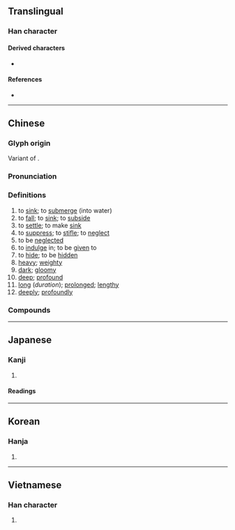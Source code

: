 {{also|沈|瀋}}
{{character info}}
==Translingual==

===Han character===
{{Han char|rn=85|rad=水|as=04|sn=7|four=37110|canj=EBHN,EBHU|ids=⿰氵冗(GJKV),⿰氵⿱冖儿(HT)}}

====Derived characters====
* {{l|mul|[[𩂸]], [[𫪌]]}}

====References====
* {{Han ref|kx=0610.070|dkj=17190|dj=1003.010|hdz=31574.010|uh=6C89|ud=27785|bh=A849|bd=43081}}

----

==Chinese==
{{zh-forms|alt=沈}}

===Glyph origin===
{{Han etym}}
Variant of {{l|zh|沈}}.

===Pronunciation===
{{zh-pron
|m=chén
|ma=y
|m-s=
|c=cam4,zam6
|c_note=cam4 - literary; zam6 - vernacular
|c-t=
|g=
|h=pfs=chhṳ̀m
|j=
|md=tèng
|mn=tîm
|mn-t=dim5/tim7
|mn-t_note=tim7 - dialectal usage ("to put and submerge people or objects into water")
|w=3zen
|x=
|mc=y
|oc=y
|cat=v,a,adv
}}

===Definitions===
{{zh-hanzi}}

# to [[sink]]; to [[submerge]] (into water)
# to [[fall]]; to [[sink]]; to [[subside]]
# to [[settle]]; to make [[sink]]
# to [[suppress]]; to [[stifle]]; to [[neglect]]
# to be [[neglected]]
# to [[indulge]] in; to be [[given]] to
# to [[hide]]; to be [[hidden]]
# [[heavy]]; [[weighty]]
# [[dark]]; [[gloomy]]
# [[deep]]; [[profound]]
# [[long]] (''duration''); [[prolonged]]; [[lengthy]]
# [[deeply]]; [[profoundly]]

===Compounds===
{{zh-der|一頭兒沉|下沉|不沉木|低沉|兔缺烏沉|升沉|南極星沉|口沉|小隙沉舟|屁股沉|屈沉|悶沉沉|意志消沉|打個沉兒|打破沉默|折戟沉沙|昏昏沉沉|昏沉|暮氣沉沉|月落星沉|死氣沉沉|沉下臉|沉不住氣|沉伏|沉住氣|沉冤|沉冤莫白|沉冥|沉勇|沉博絕麗|沉厚|沉厚寡言|沉吟|沉吟章句|沉寂|沉屁股|沉得住氣|沉心|沉思|沉悶|沉憂|沉抑|沉李浮瓜|沉枷|沉毅|沉水|沉水香|沉沉|沉沒|沉浮|沉浸|沉淪|沉渣|沉湎|沉湎淫逸|沉溺|沉滯|沉漸剛克|沉潛剛克|沉澱|沉灶產蛙|沉甸甸|沉痛|沉痼|沉痾|沉眠|沉睡|沉積|沉積作用|沉積岩|沉積物|沉穩|沉箱|沉綿|沉脈|沉舟破釜|沉著|沉著痛快|沉落|沉迷|沉遠|沉邃|沉酣|沉醉|沉重|沉重寡言|沉重少言|沉陰|沉陷|沉雄|沉雄古逸|沉靜|沉靜少言|沉香|沉鬱|沉鬱頓挫|沉魚落雁|沉默|沉默寡言|沉默是金|浮沉|浮沉船塢|浮沉酒醆|浮瓜沉李|浮石沉木|海相沉積|消沉|深沉|淹沉|湮沉|提沉|玄石沉湎|玉石同沉|玉碎珠沉|珠沉滄海|珠沉玉沒|珠沉玉碎|珠沉璧碎|石沉大海|破釜沉舟|破釜沉船|碧沉沉|神州陸沉|積羽沉舟|缾沉簪折|耳沉|聽沉|與世沉浮|與世浮沉|與時浮沉|船沉鉅鹿|落雁沉魚|載沉載浮|轟沉|鉤沉|銀質沉著|鐵鎖沉江|閉目沉思|陰沉|陰沉木|陰沉沉|陰陰沉沉|陸沉|陸相沉積|隨世沉浮|隨俗沉浮|隨俗浮沉|雁杳魚沉|飛沉|香銷玉沉|體沉|鬱沉沉|魚沉|魚沉雁杳|魚沉雁渺|魚沉雁落|魚雁沉沉|黑沉沉|沉湖}}

{{zh-cat|Intermediate}}

----

==Japanese==

===Kanji===
{{ja-kanji|grade=|rs=水04}}

# {{rfdef|ja|sort=水04}}

====Readings====
{{ja-readings
|goon=しん, じん
|kanon=しん, ちん
|kun=しず-む, しず-める
}}

----

==Korean==

===Hanja===
{{ko-hanja|hangeul=[[침]], [[심]]|eumhun=|rv=chim, sim|mr=ch'im, sim|y=chim, sim}}

# {{rfdef|ko|sort=水04}}

----

==Vietnamese==

===Han character===
{{vi-hantu|[[tròm]], [[chằm]], [[chìm]], [[đắm]], [[đẫm]], [[ngằm]], [[ngầm]], [[trằm]], [[trầm]], [[đẵm]]|rs=水04}}

# {{rfdef|vi|sort=水04}}